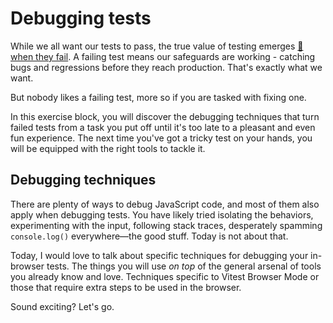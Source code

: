 # Debugging tests

<EpicVideo url="https://www.epicweb.dev/workshops/react-component-testing-with-vitest/debugging/intro-to-debugging" />

While we all want our tests to pass, the true value of testing emerges [📜 when they fail](https://www.epicweb.dev/writing-tests-that-fail). A failing test means our safeguards are working - catching bugs and regressions before they reach production. That's exactly what we want.

But nobody likes a failing test, more so if you are tasked with fixing one.

In this exercise block, you will discover the debugging techniques that turn failed tests from a task you put off until it's too late to a pleasant and even fun experience. The next time you've got a tricky test on your hands, you will be equipped with the right tools to tackle it.

## Debugging techniques

There are plenty of ways to debug JavaScript code, and most of them also apply when debugging tests. You have likely tried isolating the behaviors, experimenting with the input, following stack traces, desperately spamming `console.log()` everywhere—the good stuff. Today is not about that.

Today, I would love to talk about specific techniques for debugging your in-browser tests. The things you will use _on top_ of the general arsenal of tools you already know and love. Techniques specific to Vitest Browser Mode or those that require extra steps to be used in the browser.

Sound exciting? Let's go.

